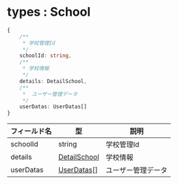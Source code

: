 
# types : School 

```ts
{
    /**
     * 学校管理Id
     */
    schoolId: string,
    /**
     * 学校情報
     */
    details: DetailSchool,
    /**
     *  ユーザー管理データ
     */
    userDatas: UserDatas[]
}
```

| フィールド名 | 型 | 説明 |
| --- | --- | --- |
| schoolId | string | 学校管理Id |
| details | [DetailSchool](./detailschool) | 学校情報 |
| userDatas | [UserDatas](./userDatas)[] | ユーザー管理データ |